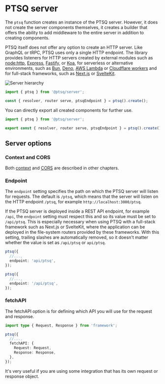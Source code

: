 
# PTSQ server

The `ptsq` function creates an instance of the PTSQ server.
However, it does not create the server components themselves, it creates a builder that offers the ability to add middleware to the entire server in addition to creating components.

PTSQ itself does not offer any option to create an HTTP server.
Like GraphQL or tRPC, PTSQ uses only a single HTTP endpoint.
The library provides listeners for HTTP servers created by external modules such as [node:http](https://nodejs.org/api/http.html), [Express](https://expressjs.com/), [Fastify](https://fastify.dev/), or [Koa](https://koajs.com/), for serverless or alternative environments, such as [Bun](https://bun.sh/), [Deno](https://deno.com/), [AWS Lambda](https://aws.amazon.com/lambda/) or [Cloudflare workers](https://workers.cloudflare.com/) and for full-stack frameworks, such as [Next.js](https://nextjs.org/) or [SvelteKit](https://kit.svelte.dev/).

<Image src="/assets/server-hierarchy.png" alt="Server hierarchy" />

```ts copy filename="Creating a PTSQ server"
import { ptsq } from '@ptsq/server';

const { resolver, router serve, ptsqEndpoint } = ptsq().create();
```

You can directly export all created components for further use.

```ts copy filename="Creating a PTSQ server"
import { ptsq } from '@ptsq/server';

export const { resolver, router serve, ptsqEndpoint } = ptsq().create();
```

## Server options

### Context and CORS

Both [context](/server/context) and [CORS](/server/cors) are described in other chapters.

### Endpoint

The `endpoint` setting specifies the path on which the PTSQ server will listen for requests.
The default is `/ptsq`, which means that the server will listen on the HTTP endpoint `/ptsq`, for example `http://localhost:3000/ptsq`.

If the PTSQ server is deployed inside a REST API endpoint, for example `/api`, the `endpoint` setting must respect this and so its value must be set to `/api/ptsq`.
This is especially necessary when using PTSQ with a full-stack framework such as Next.js or SvelteKit, where the application can be deployed in the file-system routers provided by these frameworks.
With this setting, trailing slashes are automatically removed, so it doesn't matter whether the value is set as `/api/ptsq` or `api/ptsq`.

```ts copy filename="Endpoint setting"
ptsq({
  //...,
  endpoint: 'api/ptsq',
});

ptsq({
  //...,
  endpoint: '/api/ptsq',
});
```

### fetchAPI

The fetchAPI option is for defining which API you will use for the request and response.

```ts copy filename="fetchAPI setting"
import type { Request, Response } from 'framework';

ptsq({
  //...,
  fetchAPI: {
    Request: Request,
    Response: Response,
  },
});
```

It's very useful if you are using some integration that has its own request or response object.
